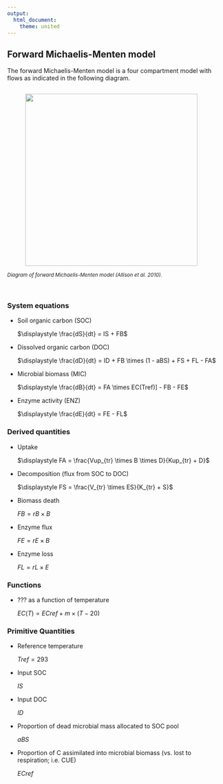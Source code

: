 ```yaml
---
output:
  html_document:
    theme: united
---
```


## Forward Michaelis-Menten model

The forward Michaelis-Menten model is a four compartment model with flows as indicated in the following diagram.

<img width="400px" style="padding:1em 2em 1em 3em" src="img/allison-et-al-enzyme-model.png" />
<br />
_<small>Diagram of forward Michaelis-Menten model (Allison et al. 2010).</small>_

<br />


### System equations

* Soil organic carbon (SOC) 
    
    $\displaystyle \frac{dS}{dt}  =  IS + FB$

* Dissolved organic carbon (DOC)

    $\displaystyle \frac{dD}{dt} =  ID + FB \times (1 - aBS) + FS + FL - FA$

* Microbial biomass (MIC)

    $\displaystyle \frac{dB}{dt} = FA \times EC(Tref)] - FB - FE$

* Enzyme activity (ENZ)

    $\displaystyle \frac{dE}{dt} = FE - FL$

### Derived quantities

* Uptake

    $\displaystyle FA = \frac{Vup_{tr} \times B \times D}{Kup_{tr} + D}$
    
* Decomposition (flux from SOC to DOC)

    $\displaystyle FS = \frac{V_{tr} \times ES}{K_{tr} + S}$    

* Biomass death

    $\displaystyle FB = rB \times B$

* Enzyme flux

    $\displaystyle FE = rE \times B$

* Enzyme loss 

    $\displaystyle FL = rL \times E$
    
### Functions    
    
* ??? as a function of temperature

    $\displaystyle EC(T) = ECref + m \times (T - 20)$
    
    
### Primitive Quantities    
    
* Reference temperature

    $\displaystyle Tref = 293$

* Input SOC

    $\displaystyle IS$
    
* Input DOC

    $\displaystyle ID$
    
* Proportion of dead microbial mass allocated to SOC pool

    $\displaystyle aBS$    
    
* Proportion of C assimilated into microbial biomass (vs. lost to respiration; i.e. CUE)     

    $ECref$


